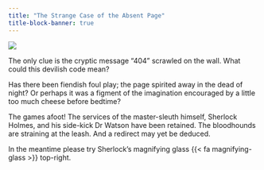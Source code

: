 ```yaml
---
title: "The Strange Case of the Absent Page"
title-block-banner: true
---
```


::: grid
::: g-col-6
![](images/404.png){.sherlock}
:::

::: g-col-6
The only clue is the cryptic message "404" scrawled on the wall. What could this devilish code mean?

Has there been fiendish foul play; the page spirited away in the dead of night? Or perhaps it was a figment of the imagination encouraged by a little too much cheese before bedtime?

The games afoot! The services of the master-sleuth himself, Sherlock Holmes, and his side-kick Dr Watson have been retained. The bloodhounds are straining at the leash. And a redirect may yet be deduced.

In the meantime please try Sherlock's magnifying glass {{< fa magnifying-glass >}} top-right.
:::
:::
